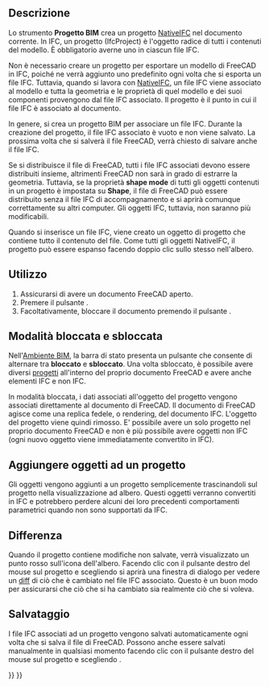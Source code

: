 <languages/>

{{Docnav/it
|[[BIM_Sketch/it|Schizzo]]
|[[Arch_Site/it|Sito]]
|[[BIM_Workbench/it|BIM]]
|IconL=BIM_Sketch.svg
|IconR=Arch_Site.svg
|IconC=Workbench_BIM.svg
}}

{{GuiCommand/it
|Name=BIM Project
|Name/it=BIM Progetto
|MenuLocation=3D/BIM → Progetto
|Workbenches=[[BIM_Workbench/it|BIM]]
|Shortcut=
|SeeAlso=
}}

<span id="Description"></span>
==Descrizione==

Lo strumento '''Progetto BIM''' crea un progetto [[NativeIFC|NativeIFC]] nel documento corrente. In IFC, un progetto (IfcProject) è l'oggetto radice di tutti i contenuti del modello. È obbligatorio averne uno in ciascun file IFC.

<div class="mw-translate-fuzzy">
Non è necessario creare un progetto per esportare un modello di FreeCAD in IFC, poiché ne verrà aggiunto uno predefinito ogni volta che si esporta un file IFC. Tuttavia, quando si lavora con [[NativeIFC]], un file IFC viene associato al modello e tutta la geometria e le proprietà di quel modello e dei suoi componenti provengono dal file IFC associato. Il progetto è il punto in cui il file IFC è associato al documento.
</div>

In genere, si crea un progetto BIM per associare un file IFC. Durante la creazione del progetto, il file IFC associato è vuoto e non viene salvato. La prossima volta che si salverà il file FreeCAD, verrà chiesto di salvare anche il file IFC.

Se si distribuisce il file di FreeCAD, tutti i file IFC associati devono essere distribuiti insieme, altrimenti FreeCAD non sarà in grado di estrarre la geometria. Tuttavia, se la proprietà '''shape mode''' di tutti gli oggetti contenuti in un progetto è impostata su '''Shape''', il file di FreeCAD può essere distribuito senza il file IFC di accompagnamento e si aprirà comunque correttamente su altri computer. Gli oggetti IFC, tuttavia, non saranno più modificabili.

Quando si inserisce un file IFC, viene creato un oggetto di progetto che contiene tutto il contenuto del file. Come tutti gli oggetti NativeIFC, il progetto può essere espanso facendo doppio clic sullo stesso nell'albero.

<span id="Usage"></span>
==Utilizzo==

# Assicurarsi di avere un documento FreeCAD aperto.
# Premere il pulsante {{Button|[[Image:BIM_Project.svg|16px]] [[BIM_Project/it|Progetto]]}}.
# Facoltativamente, bloccare il documento premendo il pulsante {{Button|[[Image:IFC.svg|16px]] [[NativeIFC/it#Locked_and_unlocked_modes/it|Blocca IFC]]}}.

<span id="Locked_and_unlocked_mode"></span>
==Modalità bloccata e sbloccata==

Nell'[[BIM_Workbench/it|Ambiente BIM]], la barra di stato presenta un pulsante {{Button|[[Image:IFC.svg|16px]] [[NativeIFC/it#Locked_and_unlocked_modes|Blocca IFC]]}} che consente di alternare tra '''bloccato''' e '''sbloccato'''. Una volta sbloccato, è possibile avere diversi [[BIM Project/it|progetti]] all'interno del proprio documento FreeCAD e avere anche elementi IFC e non IFC.

In modalità bloccata, i dati associati all'oggetto del progetto vengono associati direttamente al documento di FreeCAD. Il documento di FreeCAD agisce come una replica fedele, o rendering, del documento IFC. L'oggetto del progetto viene quindi rimosso. E' possibile avere un solo progetto nel proprio documento FreeCAD e non è più possibile  avere oggetti non IFC (ogni nuovo oggetto viene immediatamente convertito in IFC).

<span id="Adding_objects_to_a_project"></span>
==Aggiungere oggetti ad un progetto==

Gli oggetti vengono aggiunti a un progetto semplicemente trascinandoli sul progetto nella visualizzazione ad albero. Questi oggetti verranno convertiti in IFC e potrebbero perdere alcuni dei loro precedenti comportamenti parametrici quando non sono supportati da IFC.

<span id="Diff"></span>
==Differenza==

Quando il progetto contiene modifiche non salvate, verrà visualizzato un punto rosso sull'icona dell'albero. Facendo clic con il pulsante destro del mouse sul progetto e scegliendo {{MenuCommand|IFC → Diff}} si aprirà una finestra di dialogo per vedere un [https://en.wikipedia.org/wiki/Diff diff] di ciò che è cambiato nel file IFC associato. Questo è un buon modo per assicurarsi che ciò che si ha cambiato sia realmente ciò che si voleva.

<span id="Saving"></span>
==Salvataggio==

I file IFC associati ad un progetto vengono salvati automaticamente ogni volta che si salva il file di FreeCAD. Possono anche essere salvati manualmente in qualsiasi momento facendo clic con il pulsante destro del mouse sul progetto e scegliendo {{MenuCommand|IFC → Salva}}.


{{Docnav/it
|[[BIM_Sketch/it|Schizzo]]
|[[Arch_Site/it|Sito]]
|[[BIM_Workbench/it|BIM]]
|IconL=BIM_Sketch.svg
|IconR=Arch_Site.svg
|IconC=Workbench_BIM.svg
}}

{{BIM_Tools_navi{{#translation:}}}}
{{Userdocnavi{{#translation:}}}}
